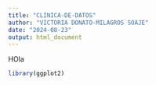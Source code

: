 ```yaml
---
title: "CLINICA-DE-DATOS"
author: "VICTORIA DONATO-MILAGROS SOAJE"
date: "2024-08-23"
output: html_document
---
```


HOla

```r
library(ggplot2)
```

